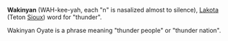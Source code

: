 '''Wakinyan''' (WAH-kee-yah, each "n" is nasalized almost to silence), [[Lakota]] (Teton [[Sioux]]) word for "thunder". 

Wakinyan Oyate is a phrase meaning "thunder people" or "thunder nation".

{{lang-stub}}